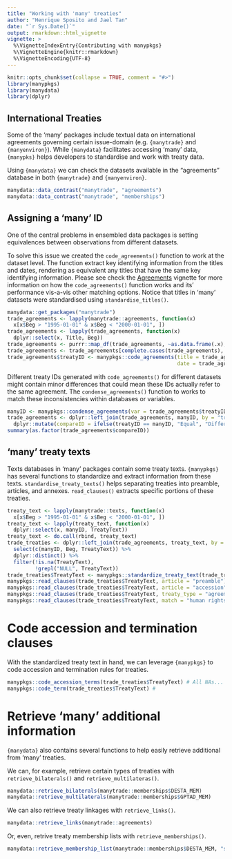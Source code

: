 ```yaml
---
title: "Working with 'many' treaties"
author: "Henrique Sposito and Jael Tan"
date: "`r Sys.Date()`"
output: rmarkdown::html_vignette
vignette: >
  %\VignetteIndexEntry{Contributing with manypkgs}
  %\VignetteEngine{knitr::rmarkdown}
  %\VignetteEncoding{UTF-8}
---
```


```r
knitr::opts_chunk$set(collapse = TRUE, comment = "#>")
library(manypkgs)
library(manydata)
library(dplyr)
```

## International Treaties

Some of the 'many' packages include textual data on international agreements
governing certain issue-domain (e.g. `{manytrade}` and `{manyenviron}`).
While `{manydata}` facilitates accessing 'many' data,
`{manypks}` helps developers to standardise and work with treaty data.

Using `{manydata}` we can check the datasets available in the "agreements" database
in both `{manytrade}` and `{manyenviron}`. 

```r
manydata::data_contrast("manytrade", "agreements")
manydata::data_contrast("manytrade", "memberships")
```

## Assigning a 'many' ID

One of the central problems in ensembled data packages is 
setting equivalences between observations from different datasets.

To solve this issue we created the `code_agreements()` function to work at the dataset level.
The function extract key identifying information from the titles and dates,
rendering as equivalent any titles that have the same key identifying information.
Please see check the [Agreements](https://globalgov.github.io/manypkgs/articles/agreements.html) vignette for more information on how the `code_agreements()` function works
and its' performance vis-a-vis other matching options.
Notice that titles in 'many' datasets were standardised using `standardise_titles()`.

```r
manydata::get_packages("manytrade")
trade_agreements <- lapply(manytrade::agreements, function(x) 
  x[x$Beg > "1995-01-01" & x$Beg < "2000-01-01", ])
trade_agreements <- lapply(trade_agreements, function(x) 
  dplyr::select(x, Title, Beg))
trade_agreements <- purrr::map_df(trade_agreements, ~as.data.frame(.x), .id = "Dataset")
trade_agreements <- trade_agreements[complete.cases(trade_agreements), ]
trade_agreements$treatyID <- manypkgs::code_agreements(title = trade_agreements$Title,
                                                       date = trade_agreements$Beg)
```

Different treaty IDs generated with `code_agreements()` for different datasets
might contain minor differences that could mean these IDs actually refer to the same agreement.
The `condense_agreements()` function to works to match these inconsistencies
within databases or variables.

```r
manyID <- manypkgs::condense_agreements(var = trade_agreements$treatyID)
trade_agreements <- dplyr::left_join(trade_agreements, manyID, by = "treatyID") %>% 
  dplyr::mutate(compareID = ifelse(treatyID == manyID, "Equal", "Different"))
summary(as.factor(trade_agreements$compareID))
```

## 'many' treaty texts

Texts databases in 'many' packages contain some treaty texts.
`{manypkgs}` has several functions to standardize and extract information from these texts.
`standardise_treaty_texts()` helps separating treaties into preamble, articles, and annexes.
`read_clauses()` extracts specific portions of these treaties. 

```r
treaty_text <- lapply(manytrade::texts, function(x) 
  x[x$Beg > "1995-01-01" & x$Beg < "2000-01-01", ])
treaty_text <- lapply(treaty_text, function(x) 
  dplyr::select(x, manyID, TreatyText))
treaty_text <- do.call(rbind, treaty_text)
trade_treaties <- dplyr::left_join(trade_agreements, treaty_text, by = "manyID") %>%
  select(c(manyID, Beg, TreatyText)) %>%
  dplyr::distinct() %>% 
  filter(!is.na(TreatyText),
         !grepl("NULL", TreatyText))
trade_treaties$TreatyText <- manypkgs::standardize_treaty_text(trade_treaties$TreatyText)
manypkgs::read_clauses(trade_treaties$TreatyText, article = "preamble") # needs to improve...
manypkgs::read_clauses(trade_treaties$TreatyText, article = "accession") # get's nothing...
manypkgs::read_clauses(trade_treaties$TreatyText, treaty_type = "agreements")
manypkgs::read_clauses(trade_treaties$TreatyText, match = "human rights")
```

# Code accession and termination clauses

With the standardized treaty text in hand, we can leverage `{manypkgs}` to code
accession and termination rules for treaties. 

```r
manypkgs::code_accession_terms(trade_treaties$TreatyText) # All NAs...
manypkgs::code_term(trade_treaties$TreatyText) # 
```

# Retrieve 'many' additional information

`{manydata}` also contains several functions to help easily retrieve additional
from 'many' treaties.

We can, for example, retrieve certain types of treaties with
`retrieve_bilaterals()` and `retrieve_multilateras()`.

```r
manydata::retrieve_bilaterals(manytrade::memberships$DESTA_MEM)
manydata::retrieve_multilaterals(manytrade::memberships$GPTAD_MEM)
```

We can also retrieve treaty linkages with `retrieve_links()`.

```r
manydata::retrieve_links(manytrade::agreements)
```

Or, even, retrive treaty membership lists with `retrieve_memberships()`.

```r
manydata::retrieve_membership_list(manytrade::memberships$DESTA_MEM, "stateID")
```

